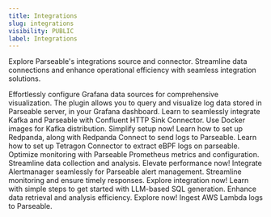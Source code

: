 ```yaml
---
title: Integrations
slug: integrations
visibility: PUBLIC
label: Integrations
---
```

Explore Parseable's integrations source and connector. Streamline data connections and enhance operational efficiency with seamless integration solutions.

<CardGroup cols={2}>
  <Card title="Grafana Data Source" href="/docs-beta/default-guide/integrations/grafana-data-source-configuration">
    Effortlessly configure Grafana data sources for comprehensive visualization. The plugin allows you to query and visualize log data stored in Parseable server, in your Grafana dashboard.
  </Card>
  <Card title="Kafka Connector" href="/docs-beta/default-guide/integrations/setup-kafka-and-parseable-kafka-connector">
    Learn to seamlessly integrate Kafka and Parseable with Confluent HTTP Sink Connector. Use Docker images for Kafka distribution. Simplify setup now!
  </Card>
  <Card title="Redpanda Connector" href="/docs-beta/default-guide/integrations/setup-redpanda-connector">
    Learn how to set up Redpanda, along with Redpanda Connect to send logs to Parseable.
  </Card>
  <Card title="Tetragon EBPF Connector" href="/docs-beta/default-guide/integrations/tetragon-ebpf-connector">
    Learn how to set up Tetragon Connector to extract eBPF logs on parseable.
  </Card>
  <Card title="Prometheus Metrics" href="/docs-beta/default-guide/integrations/prometheus-metrics-and-configuration">
    Optimize monitoring with Parseable Prometheus metrics and configuration. Streamline data collection and analysis. Elevate performance now!
  </Card>
  <Card title="Alertmanager Integration" href="/docs-beta/default-guide/integrations/alertmanager-integration">
    Integrate Alertmanager seamlessly for Parseable alert management. Streamline monitoring and ensure timely responses. Explore integration now!
  </Card>
  <Card title="Text to SQL with LLM" href="/docs-beta/default-guide/integrations/llm-based-sql-generation">
    Learn with simple steps to get started with LLM-based SQL generation. Enhance data retrieval and analysis efficiency. Explore now!
  </Card>
  <Card title="Lambda Functions" href="/docs-beta/default-guide/integrations/aws-lambda-extension">
    Ingest AWS Lambda logs to Parseable.
  </Card>
</CardGroup>
